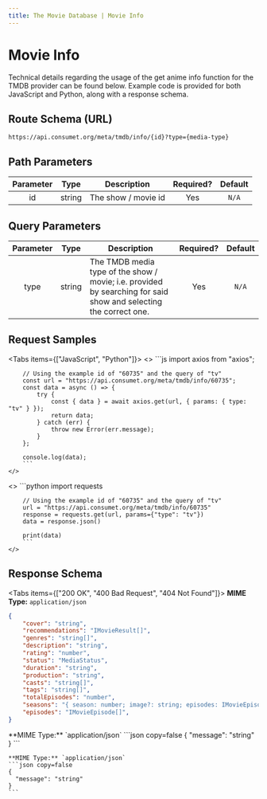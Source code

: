 ```yaml
---
title: The Movie Database | Movie Info
---
```



# Movie Info

Technical details regarding the usage of the get anime info function for the TMDB provider can be found below. Example code is provided for both JavaScript and Python, along with a response schema.

## Route Schema (URL)

```
https://api.consumet.org/meta/tmdb/info/{id}?type={media-type}
```

## Path Parameters

| Parameter |  Type  | Description         | Required? | Default |
| :-------: | :----: | ------------------- | :-------: | :-----: |
|    id     | string | The show / movie id |    Yes    |  `N/A`  |

## Query Parameters

| Parameter |  Type  | Description                                                                                                      | Required? | Default |
| :-------: | :----: | ---------------------------------------------------------------------------------------------------------------- | :-------: | :-----: |
|   type    | string | The TMDB media type of the show / movie; i.e. provided by searching for said show and selecting the correct one. |    Yes    |  `N/A`  |

## Request Samples

<Tabs items={["JavaScript", "Python"]}>
  <Tab>
    <>
        ```js
        import axios from "axios";

        // Using the example id of "60735" and the query of "tv"
        const url = "https://api.consumet.org/meta/tmdb/info/60735";
        const data = async () => {
            try {
                const { data } = await axios.get(url, { params: { type: "tv" } });
                return data;
            } catch (err) {
                throw new Error(err.message);
            }
        };

        console.log(data);
        ```
    </>

  </Tab>
  <Tab>
    <>
        ```python
        import requests

        // Using the example id of "60735" and the query of "tv"
        url = "https://api.consumet.org/meta/tmdb/info/60735"
        response = requests.get(url, params={"type": "tv"})
        data = response.json()

        print(data)
        ```
    </>

  </Tab>
</Tabs>

## Response Schema

<Tabs items={["200 OK", "400 Bad Request", "404 Not Found"]}>
  <Tab>
  **MIME Type:** `application/json`
  ```json copy=false
  {
      "cover": "string",
      "recommendations": "IMovieResult[]",
      "genres": "string[]",
      "description": "string",
      "rating": "number",
      "status": "MediaStatus",
      "duration": "string",
      "production": "string",
      "casts": "string[]",
      "tags": "string[]",
      "totalEpisodes": "number",
      "seasons": "{ season: number; image?: string; episodes: IMovieEpisode[] }[]",
      "episodes": "IMovieEpisode[]",
  }
  ```
  </Tab>

  <Tab>
  **MIME Type:** `application/json`
  ```json copy=false
  {
    "message": "string"
  }
  ```
  </Tab>

  <Tab>

    **MIME Type:** `application/json`
    ```json copy=false
    {
      "message": "string"
    }
    ```

  </Tab>
</Tabs>
